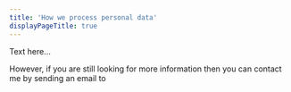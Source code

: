```yaml
---
title: 'How we process personal data'
displayPageTitle: true
---
```



<Container>

Text here...

However, if you are still looking for more information then you can contact me by sending an email to <Email />

</Container>
